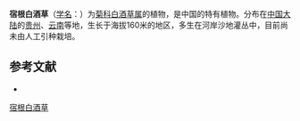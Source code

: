 {{Speciesbox
| name = 宿根白酒草
| status = 
| status_system = 
| image =
| genus = Conyza
| species = perennis
| authority = Hand.-Mazz.
}}

'''宿根白酒草'''（[[学名|学名]]：{{lang|la|''Conyza perennis''}}）为[[菊科|菊科]][[白酒草属|白酒草属]]的植物，是中国的特有植物。分布在[[中国大陆|中国大陆]]的[[贵州|贵州]]、[[云南|云南]]等地，生长于海拔160米的地区，多生在河岸沙地灌丛中，目前尚未由人工引种栽培。

== 参考文献 ==
<div class="references-small">
* {{cite web| url =http://www.bioinfo.cn/db05/KmzwSpecies.php?action=view&id=4213| title =宿根白酒草| work =《中国高等植物数据库全库》| publisher =中国科学院微生物研究所| author =昆明植物研究所| accessdate =2009-02-25| deadurl =yes| archiveurl =https://web.archive.org/web/20160305052825/http://www.bioinfo.cn/db05/KmzwSpecies.php?action=view&id=4213| archivedate =2016-03-05}}
</div>
{{Taxonbar|from=Q10952301}}

[[Category:白酒草属|宿根白酒草]]


{{植物小作品}}